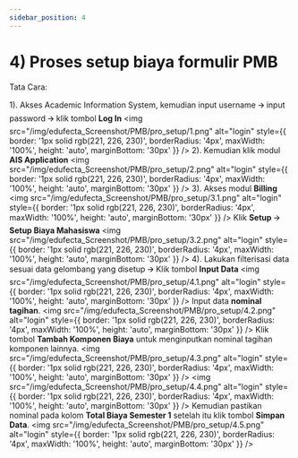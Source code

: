 ```yaml
---
sidebar_position: 4
---
```


# 4) Proses setup biaya formulir PMB

Tata Cara:

1). Akses Academic Information System, kemudian input username 🡪 input password 🡪 klik tombol **Log In**
<img
  src="/img/edufecta_Screenshot/PMB/pro_setup/1.png"
  alt="login"
  style={{
    border: '1px solid rgb(221, 226, 230)',
    borderRadius: '4px',
    maxWidth: '100%',
    height: 'auto', 
    marginBottom: '30px'
  }}
/>
2). Kemudian klik modul **AIS Application**
<img
  src="/img/edufecta_Screenshot/PMB/pro_setup/2.png"
  alt="login"
  style={{
    border: '1px solid rgb(221, 226, 230)',
    borderRadius: '4px',
    maxWidth: '100%',
    height: 'auto',
    marginBottom: '30px'
  }}
/>
3). Akses modul **Billing**
<img
  src="/img/edufecta_Screenshot/PMB/pro_setup/3.1.png"
  alt="login"
  style={{
    border: '1px solid rgb(221, 226, 230)',
    borderRadius: '4px',
    maxWidth: '100%',
    height: 'auto',
    marginBottom: '30px'
  }}
/>
Klik **Setup** 🡪 **Setup Biaya Mahasiswa**
<img
  src="/img/edufecta_Screenshot/PMB/pro_setup/3.2.png"
  alt="login"
  style={{
    border: '1px solid rgb(221, 226, 230)',
    borderRadius: '4px',
    maxWidth: '100%',
    height: 'auto',
    marginBottom: '30px'
  }}
/>
4). Lakukan filterisasi data sesuai data gelombang yang disetup 🡪 Klik tombol **Input Data**
<img
  src="/img/edufecta_Screenshot/PMB/pro_setup/4.1.png"
  alt="login"
  style={{
    border: '1px solid rgb(221, 226, 230)',
    borderRadius: '4px',
    maxWidth: '100%',
    height: 'auto',
    marginBottom: '30px'
  }}
/>
Input data **nominal tagihan**.
<img
  src="/img/edufecta_Screenshot/PMB/pro_setup/4.2.png"
  alt="login"
  style={{
    border: '1px solid rgb(221, 226, 230)',
    borderRadius: '4px',
    maxWidth: '100%',
    height: 'auto',
    marginBottom: '30px'
  }}
/>
Klik tombol **Tambah Komponen Biaya** untuk menginputkan nominal tagihan komponen lainnya.
<img
  src="/img/edufecta_Screenshot/PMB/pro_setup/4.3.png"
  alt="login"
  style={{
    border: '1px solid rgb(221, 226, 230)',
    borderRadius: '4px',
    maxWidth: '100%',
    height: 'auto',
    marginBottom: '30px'
  }}
/>
<img
  src="/img/edufecta_Screenshot/PMB/pro_setup/4.4.png"
  alt="login"
  style={{
    border: '1px solid rgb(221, 226, 230)',
    borderRadius: '4px',
    maxWidth: '100%',
    height: 'auto',
    marginBottom: '30px'
  }}
/>
Kemudian pastikan nominal pada kolom **Total Biaya Semester 1** setelah itu klik tombol **Simpan Data**.
<img
  src="/img/edufecta_Screenshot/PMB/pro_setup/4.5.png"
  alt="login"
  style={{
    border: '1px solid rgb(221, 226, 230)',
    borderRadius: '4px',
    maxWidth: '100%',
    height: 'auto',
    marginBottom: '30px'
  }}
/>


